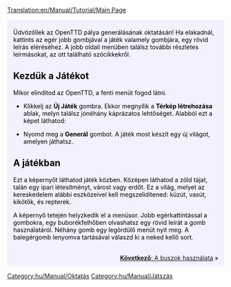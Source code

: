 [[Translation:en/Manual/Tutorial/Main Page]]

{{en/Tabs|5|1
|hu/Manual/Tutorial/Main Page|1. Játék Elkezdése<!--
-->|hu/Manual/Tutorial/Buszok|2. Buszok<!--
-->|hu/Manual/Tutorial/Vonatok|3. Vonatok<!--
-->|hu/Manual/Tutorial/Repülők|4. Repülők<!--
-->|hu/Manual/Tutorial/Következtetések|5. Következtetések}}
<div style="padding:.5em 1em 1em 1em; border-top:none; background-color:#f1f2fe; color:#000;">
{{hu/Manual/Tutorial/Oktatás}}
Üdvözöllek az OpenTTD pálya generálásának oktatásán! Ha elakadnál, kattints az egér jobb gombjával a játék valamely gombjára, egy rövid leírás eléréséhez. A jobb oldali menüben találsz további részletes leírmásokat, az ott található szócikkekről.

==Kezdük a Játékot==
{{en/Phototable|[[File:hu/Manual/Main menu new game.png]]|OpenTTD főmenüje|center}}
Mikor elindítod az OpenTTD, a fenti menüt fogod látni.

*Klikkelj az '''Új Játék''' gombra. Ekkor megnyílik a '''Térkép létrehozása''' ablak, melyn találsz jónéhány káprázatos lehtőséget. Alabból ezt a képet láthatod:
{{en/Phototable|[[File:hu/Manual/Worldgenerationdialog.png]]|A Térkép létrehozása ablak. Az ablak tetjén, a négy képpel tudod a klímát váltani. Mi most így hagyjuk a beálllításokat az oktatás kedvéért.|center}}

*Nyomd meg a '''Generál''' gombot. A játék most készít egy új világot, amelyen játhatsz.

==A játékban==
{{en/Phototable|[[File:en/Manual/Tutorial/Aftergamestart.png|320px]]|A játék kezdeti állapota.|right}}
Ezt a képernyőt láthatod játék közben. Középen láthatod a zöld tájat, talán egy ipari létesítményt, várost vagy erdőt. Ez a világ, melyet az kereskedelem alábbi eszközeivel kell megszelidítened: küzút, vasút, kikötők, és repterek.

A képernyő tetején helyzkedik el a menüsor. Jobb egérkattintással a gombokra, egy buborékfelhőben olvashatsz egy rövid leírát a gomb használatáról. Néhány gomb egy legördülő menüt nyit meg. A balegérgomb lenyomva tartásával válaszd ki a neked kellő sort.

<br style="clear:both;">
<span style="float: right">[[hu/Manual/Tutorial/Buszok|'''Következő''': A buszok használata]] &raquo;</span>
</div>

[[Category:hu/Manual/Oktatás]]
[[Category:hu/Manual/Játszás]]